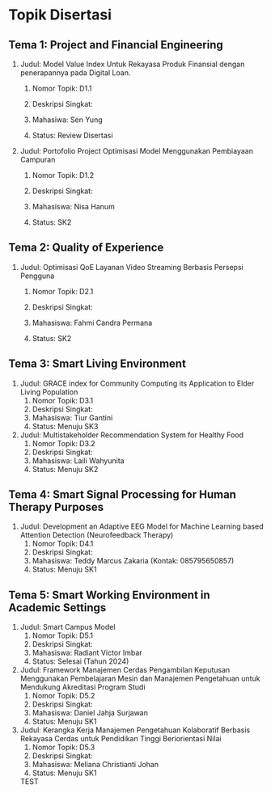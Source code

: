 # Topik Disertasi

## Tema 1: Project and Financial Engineering

1.  Judul: Model Value Index Untuk Rekayasa Produk Finansial dengan penerapannya pada Digital Loan.

    1.  Nomor Topik: D1.1

    2.  Deskripsi Singkat:

    3.  Mahasiwa: Sen Yung

    4.  Status: Review Disertasi

2.  Judul: Portofolio Project Optimisasi Model Menggunakan Pembiayaan Campuran

    1.  Nomor Topik: D1.2

    2.  Deskripsi Singkat:

    3.  Mahasiswa: Nisa Hanum

    4.  Status: SK2

## Tema 2: Quality of Experience

1.  Judul: Optimisasi QoE Layanan Video Streaming Berbasis Persepsi Pengguna

    1.  Nomor Topik: D2.1

    2.  Deskripsi Singkat:

    3.  Mahasiswa: Fahmi Candra Permana

    4.  Status: SK2

## Tema 3: Smart Living Environment

1.  Judul: GRACE index for Community Computing its Application to Elder Living Population
    1.  Nomor Topik: D3.1
    2.  Deskripsi Singkat:
    3.  Mahasiswa: Tiur Gantini
    4.  Status: Menuju SK3
2.  Judul: Multistakeholder Recommendation System for Healthy Food
    1.  Nomor Topik: D3.2
    2.  Deskripsi Singkat:
    3.  Mahasiswa: Laili Wahyunita
    4.  Status: Menuju SK2

## Tema 4: Smart Signal Processing for Human Therapy Purposes

1.  Judul: Development an Adaptive EEG Model for Machine Learning based Attention Detection (Neurofeedback Therapy)
    1.  Nomor Topik: D4.1
    2.  Deskripsi Singkat:
    3.  Mahasiswa: Teddy Marcus Zakaria (Kontak: 085795650857)
    4.  Status: Menuju SK1

## Tema 5: Smart Working Environment in Academic Settings

1.  Judul: Smart Campus Model
    1.  Nomor Topik: D5.1
    2.  Deskripsi Singkat:
    3.  Mahasiswa: Radiant Victor Imbar
    4.  Status: Selesai (Tahun 2024)
2.  Judul: Framework Manajemen Cerdas Pengambilan Keputusan Menggunakan Pembelajaran Mesin dan Manajemen Pengetahuan untuk Mendukung Akreditasi Program Studi
    1.  Nomor Topik: D5.2
    2.  Deskripsi Singkat:
    3.  Mahasiswa: Daniel Jahja Surjawan
    4.  Status: Menuju SK1
3.  Judul: Kerangka Kerja Manajemen Pengetahuan Kolaboratif Berbasis Rekayasa Cerdas untuk Pendidikan Tinggi Beriorientasi Nilai
    1.  Nomor Topik: D5.3
    2.  Deskripsi Singkat:
    3.  Mahasiswa: Meliana Christianti Johan
    4.  Status: Menuju SK1

    TEST